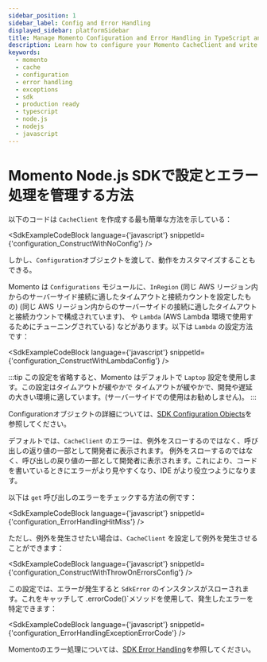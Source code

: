 ```yaml
---
sidebar_position: 1
sidebar_label: Config and Error Handling
displayed_sidebar: platformSidebar
title: Manage Momento Configuration and Error Handling in TypeScript and Node.js
description: Learn how to configure your Momento CacheClient and write production-ready error handling code in TypeScript and Node.js
keywords:
  - momento
  - cache
  - configuration
  - error handling
  - exceptions
  - sdk
  - production ready
  - typescript
  - node.js
  - nodejs
  - javascript
---
```



# Momento Node.js SDKで設定とエラー処理を管理する方法

以下のコードは `CacheClient` を作成する最も簡単な方法を示している：

<SdkExampleCodeBlock language={'javascript'} snippetId={'configuration_ConstructWithNoConfig'} />

しかし、`Configuration`オブジェクトを渡して、動作をカスタマイズすることもできる。

Momento は `Configurations` モジュールに、`InRegion` (同じ AWS リージョン内からのサーバーサイド接続に適したタイムアウトと接続カウントを設定したもの)
(同じ AWS リージョン内からのサーバーサイドの接続に適したタイムアウトと接続カウントで構成されています)、
や `Lambda` (AWS Lambda 環境で使用するためにチューニングされている) などがあります。以下は `Lambda` の設定方法です：

<SdkExampleCodeBlock language={'javascript'} snippetId={'configuration_ConstructWithLambdaConfig'} />

:::tip
この設定を省略すると、Momento はデフォルトで `Laptop` 設定を使用します。この設定はタイムアウトが緩やかで
タイムアウトが緩やかで、開発や遅延の大きい環境に適しています。(サーバーサイドでの使用はお勧めしません)。
:::

Configurationオブジェクトの詳細については、[SDK Configuration Objects](/cache/develop/basics/client-configuration-objects.md)を参照してください。

デフォルトでは、`CacheClient` のエラーは、例外をスローするのではなく、呼び出しの返り値の一部として開発者に表示されます。
例外をスローするのではなく、呼び出しの戻り値の一部として開発者に表示されます。これにより、コードを書いているときにエラーがより見やすくなり、IDE がより役立つようになります。

以下は `get` 呼び出しのエラーをチェックする方法の例です：

<SdkExampleCodeBlock language={'javascript'} snippetId={'configuration_ErrorHandlingHitMiss'} />

ただし、例外を発生させたい場合は、`CacheClient` を設定して例外を発生させることができます：

<SdkExampleCodeBlock language={'javascript'} snippetId={'configuration_ConstructWithThrowOnErrorsConfig'} />

この設定では、エラーが発生すると `SdkError` のインスタンスがスローされます。これをキャッチして
.errorCode()`メソッドを使用して、発生したエラーを特定できます：

<SdkExampleCodeBlock language={'javascript'} snippetId={'configuration_ErrorHandlingExceptionErrorCode'} />

Momentoのエラー処理については、[SDK Error Handling](/cache/develop/basics/error-handling-production-readiness.md)を参照してください。
